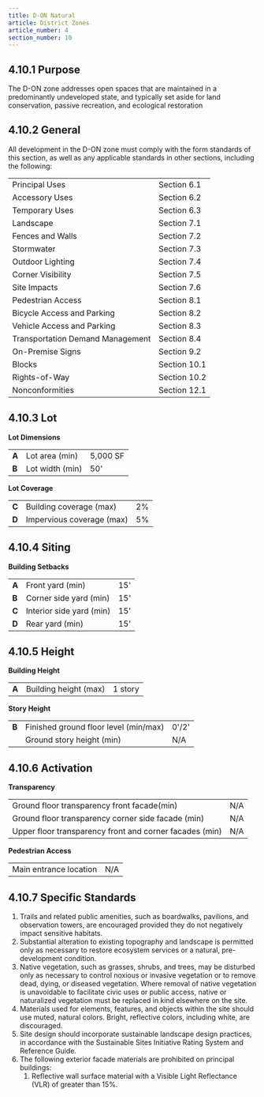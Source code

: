 ```yaml
---
title: D-ON Natural
article: District Zones
article_number: 4
section_number: 10
---
```



## 4.10.1 Purpose

The D-ON zone addresses open spaces that are maintained in a predominantly undeveloped state, and typically set aside for land conservation, passive recreation, and ecological restoration

## 4.10.2 General

All development in the D-ON zone must comply with the form standards of this section, as well as any applicable standards in other sections, including the following:

<TableSmall>

|                                  |              |
| -------------------------------- | ------------ |
| Principal Uses                   | Section 6.1  |
| Accessory Uses                   | Section 6.2  |
| Temporary Uses                   | Section 6.3  |
| Landscape                        | Section 7.1  |
| Fences and Walls                 | Section 7.2  |
| Stormwater                       | Section 7.3  |
| Outdoor Lighting                 | Section 7.4  |
| Corner Visibility                | Section 7.5  |
| Site Impacts                     | Section 7.6  |
| Pedestrian Access                | Section 8.1  |
| Bicycle Access and Parking       | Section 8.2  |
| Vehicle Access and Parking       | Section 8.3  |
| Transportation Demand Management | Section 8.4  |
| On-Premise Signs                 | Section 9.2  |
| Blocks                           | Section 10.1 |
| Rights-of-Way                    | Section 10.2 |
| Nonconformities                  | Section 12.1 |

</TableSmall>

## 4.10.3 Lot

**Lot Dimensions**

<TableSmall>

|       |                 |          |
| ----- | --------------- | -------- |
| **A** | Lot area (min)  | 5,000 SF |
| **B** | Lot width (min) | 50'      |

</TableSmall>

**Lot Coverage**

<TableSmall>

|       |                           |     |
| ----- | ------------------------- | --- |
| **C** | Building coverage (max)   | 2%  |
| **D** | Impervious coverage (max) | 5%  |

</TableSmall>

## 4.10.4 Siting

**Building Setbacks**

<TableSmall>

|       |                          |     |
| ----- | ------------------------ | --- |
| **A** | Front yard (min)         | 15' |
| **B** | Corner side yard (min)   | 15' |
| **C** | Interior side yard (min) | 15' |
| **D** | Rear yard (min)          | 15' |

</TableSmall>

## 4.10.5 Height

**Building Height**

<TableSmall>

|       |                       |         |
| ----- | --------------------- | ------- |
| **A** | Building height (max) | 1 story |

</TableSmall>

**Story Height**

<TableSmall>

|       |                                       |       |
| ----- | ------------------------------------- | ----- |
| **B** | Finished ground floor level (min/max) | 0'/2' |
|       | Ground story height (min)             | N/A   |

</TableSmall>

## 4.10.6 Activation

**Transparency**

<TableSmall>

|                                                         |     |
| ------------------------------------------------------- | --- |
| Ground floor transparency front facade(min)             | N/A |
| Ground floor transparency corner side facade (min)      | N/A |
| Upper floor transparency front and corner facades (min) | N/A |

</TableSmall>

**Pedestrian Access**

<TableSmall>

|                        |     |
| ---------------------- | --- |
| Main entrance location | N/A |

</TableSmall>

## 4.10.7 Specific Standards

1. Trails and related public amenities, such as boardwalks, pavilions, and observation towers, are encouraged provided they do not negatively impact sensitive habitats.
2. Substantial alteration to existing topography and landscape is permitted only as necessary to restore ecosystem services or a natural, pre- development condition.
3. Native vegetation, such as grasses, shrubs, and trees, may be disturbed only as necessary to control noxious or invasive vegetation or to remove dead, dying, or diseased vegetation. Where removal of native vegetation is unavoidable to facilitate civic uses or public access, native or naturalized vegetation must be replaced in kind elsewhere on the site.
4. Materials used for elements, features, and objects within the site should use muted, natural colors. Bright, reflective colors, including white, are discouraged.
5. Site design should incorporate sustainable landscape design practices, in accordance with the Sustainable Sites Initiative Rating System and Reference Guide.
6. The following exterior facade materials are prohibited on principal buildings:
   1. Reflective wall surface material with a Visible Light Reflectance (VLR) of greater than 15%.
